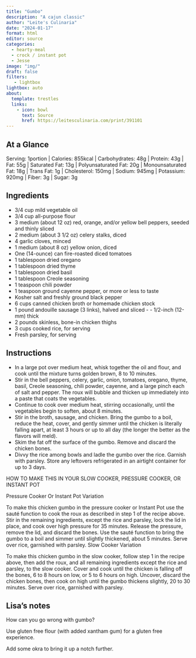 ```yaml
---
title: "Gumbo"
description: "A cajun classic"
author: "Leite's Culinaria"
date: "2024-01-17"
format: html
editor: source
categories:
  - hearty-meal
  - crock / instant pot
  - Jesse
image: "img/"
draft: false
filters:
   - lightbox
lightbox: auto
about:
  template: trestles
  links:
    - icon: bowl
      text: Source
      href: https://leitesculinaria.com/print/391101
---
```


## At a Glance

Serving: 1portion | Calories: 855kcal | Carbohydrates: 48g | Protein: 43g | Fat: 55g | Saturated Fat: 13g | Polyunsaturated Fat: 20g | Monounsaturated Fat: 18g | Trans Fat: 1g | Cholesterol: 150mg | Sodium: 945mg | Potassium: 920mg | Fiber: 3g | Sugar: 3g

## Ingredients

- 3/4 cup mild vegetable oil
- 3/4 cup all-purpose flour
- 3 medium (about 12 oz) red, orange, and/or yellow bell peppers, seeded and thinly sliced
- 2 medium (about 3 1/2 oz) celery stalks, diced
- 4 garlic cloves, minced
- 1 medium (about 8 oz) yellow onion, diced
- One (14-ounce) can fire-roasted diced tomatoes
- 1 tablespoon dried oregano
- 1 tablespoon dried thyme
- 1 tablespoon dried basil
- 1 tablespoon Creole seasoning
- 1 teaspoon chili powder
- 1 teaspoon ground cayenne pepper, or more or less to taste
- Kosher salt and freshly ground black pepper
- 6 cups canned chicken broth or homemade chicken stock
- 1 pound andouille sausage (3 links), halved and sliced - - 1/2-inch (12-mm) thick
- 2 pounds skinless, bone-in chicken thighs
- 3 cups cooked rice, for serving
- Fresh parsley, for serving

## Instructions

 - In a large pot over medium heat, whisk together the oil and flour, and cook until the mixture turns golden brown, 8 to 10 minutes.
 - Stir in the bell peppers, celery, garlic, onion, tomatoes, oregano, thyme, basil, Creole seasoning, chili powder, cayenne, and a large pinch each of salt and pepper. The roux will bubble and thicken up immediately into a paste that coats the vegetables.
 - Continue to cook over medium heat, stirring occasionally, until the vegetables begin to soften, about 8 minutes.
 - Stir in the broth, sausage, and chicken. Bring the gumbo to a boil, reduce the heat, cover, and gently simmer until the chicken is literally falling apart, at least 3 hours or up to all day (the longer the better as the flavors will meld).
 - Skim the fat off the surface of the gumbo. Remove and discard the chicken bones.
 - Divvy the rice among bowls and ladle the gumbo over the rice. Garnish with parsley. Store any leftovers refrigerated in an airtight container for up to 3 days.


HOW TO MAKE THIS IN YOUR SLOW COOKER, PRESSURE COOKER, OR INSTANT POT

Pressure Cooker Or Instant Pot Variation

To make this chicken gumbo in the pressure cooker or Instant Pot use the sauté function to cook the roux as described in step 1 of the recipe above. Stir in the remaining ingredients, except the rice and parsley, lock the lid in place, and cook over high pressure for 35 minutes. Release the pressure, remove the lid, and discard the bones. Use the sauté function to bring the gumbo to a boil and simmer until slightly thickened, about 5 minutes. Serve over rice, garnished with parsley.
Slow Cooker Variation

To make this chicken gumbo in the slow cooker, follow step 1 in the recipe above, then add the roux, and all remaining ingredients except the rice and parsley, to the slow cooker. Cover and cook until the chicken is falling off the bones, 6 to 8 hours on low, or 5 to 6 hours on high. Uncover, discard the chicken bones, then cook on high until the gumbo thickens slightly, 20 to 30 minutes. Serve over rice, garnished with parsley.

## Lisa's notes

How can you go wrong with gumbo? 

Use gluten free flour (with added xantham gum) for a gluten free experience. 

Add some okra to bring it up a notch further. 
